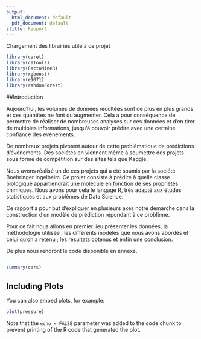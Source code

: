 ```yaml
---
output:
  html_document: default
  pdf_document: default
stitle: Rapport
---
```

Chargement des librairies utile à ce projet

```r
library(caret)
library(caTools)
library(FactoMineR)
library(xgboost)
library(e1071)
library(randomForest)
```

##Introduction

Aujourd’hui, les volumes de données récoltées sont de plus en plus grands et ces quantités ne font qu’augmenter. Cela a pour conséquence de permettre de réaliser de nombreuses analyses sur ces données et d’en tirer de multiples informations, jusqu’à pouvoir prédire avec une certaine confiance des événements. 

De nombreux projets pivotent autour de cette problématique de prédictions d'événements. Des sociétés en viennent même à soumettre des projets sous forme de compétition sur des sites tels que Kaggle.

Nous avons réalisé un de ces projets qui a été soumis par la société Boehringer Ingelheim. Ce projet consiste à prédire à quelle classe biologique appartiendrait une molécule en fonction de ses propriétés chimiques.
Nous avons pour cela le langage R, très adapté aux études statistiques et aux problèmes de Data Science.

Ce rapport a pour but d’expliquer en plusieurs axes notre démarche dans la construction d’un modèle de prédiction répondant à ce problème.

Pour ce fait nous allons en premier lieu présenter les données; la méthodologie utilisée , les différents modèles que nous avons abordés et celui qu’on a retenu ; les résultats obtenus et enfin une conclusion.

De plus nous rendront le code disponible en annexe.

```r

```

```r
summary(cars)
```

## Including Plots

You can also embed plots, for example:

```r
plot(pressure)
```

Note that the `echo = FALSE` parameter was added to the code chunk to prevent printing of the R code that generated the plot.
